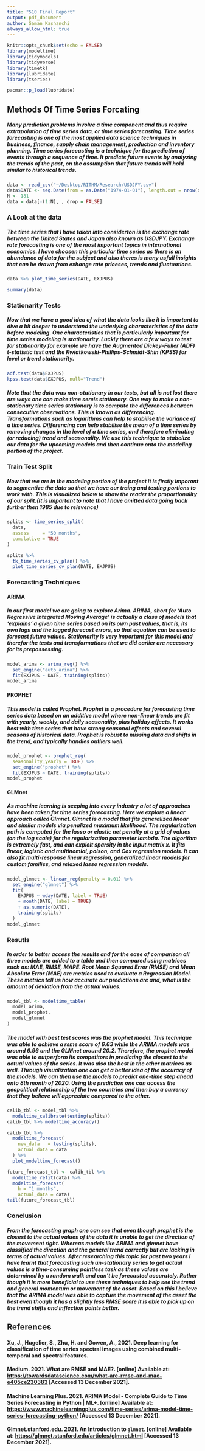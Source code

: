 ```yaml
---
title: "510 Final Report"
output: pdf_document
author: Saman Kashanchi
always_allow_html: true
---
```


```r
knitr::opts_chunk$set(echo = FALSE)
library(modeltime)
library(tidymodels)
library(tidyverse)
library(timetk)
library(lubridate)
library(tseries)

pacman::p_load(lubridate)
```

## Methods Of Time Series Forcating

#####     Many prediction problems involve a time component and thus require extrapolation of time series data, or time series forecasting. Time series forecasting is one of the most applied data science techniques in business, finance, supply chain management, production and inventory planning. Time series forecasting is a technique for the prediction of events through a sequence of time. It predicts future events by analyzing the trends of the past, on the assumption that future trends will hold similar to historical trends. 


```r
data <- read_csv("~/Desktop/RITHM/Research/USDJPY.csv")
data$DATE <- seq.Date(from = as.Date("1974-01-01"), length.out = nrow(data), by = 31)
N <- 181
data = data[-(1:N), , drop = FALSE]
```

### A Look at the data

#####     The time series that I have taken into considerton is the exchange rate between the United States and Japan also known as USDJPY. Exchange rate forecasting is one of the most important topics in international economics. I have choosen this perticular time series as there is an abundance of data for the subject and also theres is many usfull insights that can be drawn from exhange rate priceses, trends and fluctuations. 

```r
data %>% plot_time_series(DATE, EXJPUS)
```

```r
summary(data)
```


### Stationarity Tests
#####  Now that we have a good idea of what the data looks like it is important to dive a bit deeper to understand the underlying characteristics of the data before modeling. One characteristics that is particularly important for time series modeling is stationarity. Luckly there are a few ways to test for stationarity for example we have the Augmented Dickey–Fuller (ADF) t-statistic test and the Kwiatkowski-Phillips-Schmidt-Shin (KPSS) for level or trend stationarity. 

```r
adf.test(data$EXJPUS)
kpss.test(data$EXJPUS, null="Trend")
```


##### Note that the data was non-stationary in our tests, but all is not lost there are ways one can make time sereis stationary. One way to make a non-stationary time series stationary is to compute the differences between consecutive observations. This is known as differencing. Transformations such as logarithms can help to stabilise the variance of a time series. Differencing can help stabilise the mean of a time series by removing changes in the level of a time series, and therefore eliminating (or reducing) trend and seasonality. We use this technique to stabelize our data for the upcoming models and then continue onto the modeling portion of the project. 

### Train Test Split

##### Now that we are in the modeling portion of the project it is firstly imporant to segmentize the data so that we have our traing and testing portions to work with. This is visualized below to show the reader the proportionality of our split.(It is impartant to note that I have omitted data going back further then 1985 due to relevence)

```r
splits <- time_series_split(
  data,
  assess     = "50 months",
  cumulative = TRUE
)

splits %>%
  tk_time_series_cv_plan() %>%
  plot_time_series_cv_plan(DATE, EXJPUS)
```


### Forecasting Techniques 
#### ARIMA
##### In our first model we are going to explore Arima. ARIMA, short for ‘Auto Regressive Integrated Moving Average’ is actually a class of models that ‘explains’ a given time series based on its own past values, that is, its own lags and the lagged forecast errors, so that equation can be used to forecast future values. Stationarity is very important for this model and therefor the tests and transformations that we did earlier are necessary for its prepossessing.



```r
model_arima <- arima_reg() %>%
  set_engine("auto_arima") %>%
  fit(EXJPUS ~ DATE, training(splits))
model_arima
```

#### PROPHET
##### This model is called Prophet. Prophet is a procedure for forecasting time series data based on an additive model where non-linear trends are fit with yearly, weekly, and daily seasonality, plus holiday effects. It works best with time series that have strong seasonal effects and several seasons of historical data. Prophet is robust to missing data and shifts in the trend, and typically handles outliers well.

```r
model_prophet <- prophet_reg(
  seasonality_yearly = TRUE) %>%
  set_engine("prophet") %>%
  fit(EXJPUS ~ DATE, training(splits))
model_prophet
```


#### GLMnet
##### As machine learning is seeping into every industry a lot of approaches have been taken for time series forecasting. Here we explore a linear approach called Glmnet. Glmnet is a model that fits generalized linear and similar models via penalized maximum likelihood. The regularization path is computed for the lasso or elastic net penalty at a grid of values (on the log scale) for the regularization parameter lambda. The algorithm is extremely fast, and can exploit sparsity in the input matrix x. It fits linear, logistic and multinomial, poison, and Cox regression models. It can also fit multi-response linear regression, generalized linear models for custom families, and relaxed lasso regression models.

```r
model_glmnet <- linear_reg(penalty = 0.01) %>%
  set_engine("glmnet") %>%
  fit(
    EXJPUS ~ wday(DATE, label = TRUE)
    + month(DATE, label = TRUE)
    + as.numeric(DATE),
    training(splits)
  )
model_glmnet
```


### Resutls
##### In order to better access the results and for the ease of comparison all three models are added to a table and then compared using matrices such as: MAE, RMSE, MAPE. Root Mean Squared Error (RMSE) and Mean Absolute Error (MAE) are metrics used to evaluate a Regression Model. These metrics tell us how accurate our predictions are and, what is the amount of deviation from the actual values.
```r
model_tbl <- modeltime_table(
  model_arima,
  model_prophet,
  model_glmnet
)
```
##### The model with best test scores was the prophet model. This technique was able to achieve a rsme score of 6.63 while the ARIMA models was around 6.96 and the GLMnet around 20.2. Therefore, the prophet model was able to outperform its competitors in predicting the closest to the actual values of the series. It was also the best in the other matrices as well. Through visualization one can get a better idea of the accuracy of the models. We can then use the models to predict one-time step ahead onto 8th month of 2020. Using the prediction one can access the geopolitical relationship of the two countries and then buy a currency that they believe will appreciate compared to the other.

```r
calib_tbl <- model_tbl %>%
  modeltime_calibrate(testing(splits))
calib_tbl %>% modeltime_accuracy()
```

```r
calib_tbl %>%
  modeltime_forecast(
    new_data   = testing(splits),
    actual_data = data
  ) %>%
  plot_modeltime_forecast()
```


```r
future_forecast_tbl <- calib_tbl %>%
  modeltime_refit(data) %>%
  modeltime_forecast(
    h = "1 months",
    actual_data = data)
tail(future_forecast_tbl)
```




### Conclusion 
##### From the forecasting graph one can see that even though prophet is the closest to the actual values of the data it is unable to get the direction of the movement right. Whereas models like ARIMA and glmnet have classified the direction and the general trend correctly but are lacking in terms of actual values. After researching this topic for past two years I have learnt that forecasting such un-stationary series to get actual values is a time-consuming pointless task as these values are determined by a random walk and can’t be forecasted accurately. Rather though it is more beneficial to use these techniques to help see the trend and general momentum or movement of the asset. Based on this I believe that the ARIMA model was able to capture the movement of the asset the best even though it has a slightly less RMSE score it is able to pick up on the trend shifts and inflection points better. 



## References
#### Xu, J., Hugelier, S., Zhu, H. and Gowen, A., 2021. Deep learning for classification of time series spectral images using combined multi-temporal and spectral features.

#### Medium. 2021. What are RMSE and MAE?. [online] Available at: <https://towardsdatascience.com/what-are-rmse-and-mae-e405ce230383> [Accessed 13 December 2021].

#### Machine Learning Plus. 2021. ARIMA Model - Complete Guide to Time Series Forecasting in Python | ML+. [online] Available at: <https://www.machinelearningplus.com/time-series/arima-model-time-series-forecasting-python/> [Accessed 13 December 2021].


#### Glmnet.stanford.edu. 2021. An Introduction to `glmnet`. [online] Available at: <https://glmnet.stanford.edu/articles/glmnet.html> [Accessed 13 December 2021].

